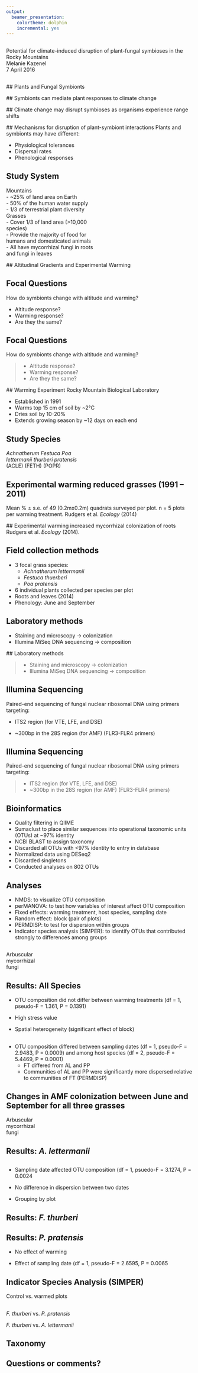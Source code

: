 ```yaml
---
output: 
  beamer_presentation: 
    colortheme: dolphin
    incremental: yes
---
```

##
\bigskip
\huge Potential for climate-induced disruption of plant-fungal symbioses in the Rocky Mountains     
\bigskip
\bigskip
\LARGE Melanie Kazenel     
\LARGE 7 April 2016   

 \begin{picture}(320,250)
 \put(140,150){\includegraphics[height=4.5cm]{/Users/mkazenel/Desktop/Bio381/Images/Mountain1.jpg}}
 \put(00,50){\begin{minipage}[t]{1\linewidth}
 \end{minipage}}
 \end{picture}

##
 \begin{picture}(320,250)
 \put(40,50){\includegraphics[height=6cm]{/Users/mkazenel/Desktop/Bio381/Images/Mountain2.jpg}}
 \put(25,20){\begin{minipage}[t]{1\linewidth}
 {How will climate change alter plant-symbiont interactions?}
 \end{minipage}}
 \end{picture}
 
 ## Plants and Fungal Symbionts
 
 \begin{picture}(320,250)
 \put(25,35){\includegraphics[height=6cm]{/Users/mkazenel/Desktop/Bio381/Images/Symbionts.jpg}}
 \put(25,20){\begin{minipage}[t]{1\linewidth}
 {}
 \end{minipage}}
 \end{picture}
 
 ## Symbionts can mediate plant responses to climate change
 
  \begin{picture}(320,250)
 \put(-12,100){\includegraphics[height=3cm]{/Users/mkazenel/Desktop/Bio381/Images/AJB.jpg}}
 \put(0,70){\begin{minipage}[t]{1\linewidth}
 {Symbionts altered plant responses to drought, N deposition, and warming}
 \end{minipage}}
 \end{picture}
 
 ## Climate change may disrupt symbioses as organisms experience range shifts
 
   \begin{picture}(320,250)
 \put(-12,30){\includegraphics[height=7cm]{/Users/mkazenel/Desktop/Bio381/Images/RangeShifts.jpg}}
 \put(0,70){\begin{minipage}[t]{1\linewidth}
 {}
 \end{minipage}}
 \end{picture}
 
 ## Mechanisms for disruption of plant-symbiont interactions
\bigskip
\bigskip
\bigskip
Plants and symbionts may have different:   

- Physiological tolerances   
- Dispersal rates   
- Phenological responses 

 \begin{picture}(320,250)
 \put(190,110){\includegraphics[height=7cm]{/Users/mkazenel/Desktop/Bio381/Images/Phenology.jpg}}
 \put(00,50){\begin{minipage}[t]{1\linewidth}
 \end{minipage}}
 \end{picture}

## Study System
\bigskip
\bigskip
\noindent\hspace{2in}Mountains     
\bigskip
\noindent\hspace{2in}- ~25% of land area on Earth     
\noindent\hspace{2in}- 50% of the human water supply    
\noindent\hspace{2in}- 1/3 of terrestrial plant diversity   
\bigskip
\bigskip
\bigskip
\noindent\hspace{2in}Grasses    
\bigskip
\noindent\hspace{2in}- Cover 1/3 of land area (>10,000    
\noindent\hspace{2in}   species)    
\noindent\hspace{2in}- Provide the majority of food for    
\noindent\hspace{2in}   humans and domesticated animals    
\noindent\hspace{2in}- All have mycorrhizal fungi in roots    
\noindent\hspace{2in}   and fungi in leaves    

 \begin{picture}(320,250)
 \put(-20,300){\includegraphics[height=4cm]{/Users/mkazenel/Desktop/Bio381/Images/Mountain3.jpg}}
 \put(00,50){\begin{minipage}[t]{1\linewidth}
 \end{minipage}}
 \end{picture}
 
 ## Altitudinal Gradients and Experimental Warming
  \begin{picture}(320,250)
 \put(-5,40){\includegraphics[height=6cm]{/Users/mkazenel/Desktop/Bio381/Images/AltitudeWarming.jpg}}
 \put(25,20){\begin{minipage}[t]{1\linewidth}
 {}
 \end{minipage}}
 \end{picture}
 
## Focal Questions

How do symbionts change with altitude and warming?    

- Altitude response?    
\bigskip
- Warming response?    
\bigskip
- Are they the same?  

## Focal Questions
\bigskip
\bigskip
\bigskip
\bigskip
\bigskip
\bigskip
\bigskip
How do symbionts change with altitude and warming?    

>- Altitude response?    
\bigskip
>- Warming response?    
\bigskip
>- Are they the same?

  \begin{picture}(320,250)
 \put(7,270){\includegraphics[height=1cm]{/Users/mkazenel/Desktop/Bio381/Images/GreenBox.png}}
 \put(25,20){\begin{minipage}[t]{1\linewidth}
 {}
 \end{minipage}}
 \end{picture}
 
  ## Warming Experiment
  Rocky Mountain Biological Laboratory 
 
- Established in 1991        
- Warms top 15 cm of soil by ~2°C       
- Dries soil by 10-20%       
- Extends growing season by ~12 days on each end 
 
 \begin{picture}(320,250)
 \put(25,90){\includegraphics[height=5cm]{/Users/mkazenel/Desktop/Bio381/Images/Warming.jpg}}
 \put(25,80){\begin{minipage}[t]{1\linewidth}
 {}
 \end{minipage}}
 \end{picture}

## Study Species
\bigskip
\bigskip
\bigskip
\noindent\hspace{.5in}_Achnatherum_ \noindent\hspace{.5in} _Festuca_ \noindent\hspace{.8in} _Poa_      
\noindent\hspace{.5in}_lettermanii_ \noindent\hspace{.65in} _thurberi_ \noindent\hspace{.8in} _pratensis_       
\noindent\hspace{.5in}(ACLE) \noindent\hspace{.85in} (FETH) \noindent\hspace{.8in} (POPR)

 \begin{picture}(320,250)
 \put(10,90){\includegraphics[height=5.5cm]{/Users/mkazenel/Desktop/Bio381/Images/Grasses.jpg}}
 \put(25,80){\begin{minipage}[t]{1\linewidth}
 {}
 \end{minipage}}
 \end{picture}
 
## Experimental warming reduced grasses (1991 – 2011)
\bigskip
\bigskip
\bigskip
\bigskip
\bigskip
\bigskip
\bigskip
\bigskip
\bigskip
\bigskip
\bigskip
\bigskip
\bigskip
\bigskip
\bigskip
\bigskip
\bigskip
\bigskip
\bigskip
\bigskip
\bigskip
\bigskip
\bigskip
\bigskip
Mean $\%$ $\pm$ s.e. of 49 (0.2mx0.2m) quadrats surveyed per plot. n = 5 plots per warming treatment.
Rudgers et al. _Ecology_ (2014)

 \begin{picture}(320,250)
 \put(10,300){\includegraphics[height=5.5cm]{/Users/mkazenel/Desktop/Bio381/Images/RudgersEcology.jpg}}
 \put(10,290){\begin{minipage}[t]{1\linewidth}
 {}
 \end{minipage}}
 \end{picture}  
 
 ## Experimental warming increased mycorrhizal colonization of roots
\bigskip
\bigskip
\bigskip
\bigskip
\bigskip
\bigskip
\bigskip
\bigskip
\bigskip
\bigskip
\bigskip
\bigskip
\bigskip
\bigskip
\bigskip
\bigskip
\bigskip
\bigskip
\bigskip
\bigskip
\bigskip
\bigskip
\bigskip
\bigskip
\noindent\hspace{2in}Rudgers et al. _Ecology_ (2014).

 \begin{picture}(320,250)
 \put(10,290){\includegraphics[height=5.5cm]{/Users/mkazenel/Desktop/Bio381/Images/PrelimResults.jpg}}
 \put(10,280){\begin{minipage}[t]{1\linewidth}
 {}
 \end{minipage}}
 \end{picture}  


## Field collection methods

- 3 focal grass species:     
    - _Achnatherum lettermanii_
    - _Festuca thuerberi_
    - _Poa pratensis_
- 6 individual plants collected per species per plot    
- Roots and leaves (2014)    
- Phenology: June and September

 \begin{picture}(320,250)
 \put(50,120){\includegraphics[height=4.5cm]{/Users/mkazenel/Desktop/Bio381/Images/Warming2.jpg}}
 \put(50,280){\begin{minipage}[t]{1\linewidth}
 {}
 \end{minipage}}
 \end{picture}  

## Laboratory methods

- Staining and microscopy $\rightarrow$ colonization   
\bigskip
- Illumina MiSeq DNA sequencing $\rightarrow$ composition     

 \begin{picture}(320,250)
 \put(150,80){\includegraphics[height=5cm]{/Users/mkazenel/Desktop/Bio381/Images/LabMethods.png}}
 \put(50,280){\begin{minipage}[t]{1\linewidth}
 {}
 \end{minipage}}
 \end{picture} 
 
 ## Laboratory methods

>- Staining and microscopy $\rightarrow$ colonization   
\bigskip
>- Illumina MiSeq DNA sequencing $\rightarrow$ composition     

 \begin{picture}(320,250)
 \put(150,80){\includegraphics[height=5cm]{/Users/mkazenel/Desktop/Bio381/Images/LabMethods.png}}
 \put(50,280){\begin{minipage}[t]{1\linewidth}
 {}
 \end{minipage}}
 \end{picture} 
 
  \begin{picture}(320,250)
 \put(5,505){\includegraphics[height=1cm]{/Users/mkazenel/Desktop/Bio381/Images/GreenBox2.png}}
 \put(50,280){\begin{minipage}[t]{1\linewidth}
 {}
 \end{minipage}}
 \end{picture} 
 
## Illumina Sequencing
\bigskip
\bigskip
Paired-end sequencing of fungal nuclear ribosomal DNA using primers targeting:      

- ITS2 region (for VTE, LFE, and DSE)     
\bigskip
- ~300bp in the 28S region (for AMF) (FLR3-FLR4 primers)   

  \begin{picture}(320,250)
 \put(-10,170){\includegraphics[height=2cm]{/Users/mkazenel/Desktop/Bio381/Images/ITS2_2.png}}
 \put(50,280){\begin{minipage}[t]{1\linewidth}
 {}
 \end{minipage}}
 \end{picture} 

## Illumina Sequencing
\bigskip
\bigskip
Paired-end sequencing of fungal nuclear ribosomal DNA using primers targeting:      

>- ITS2 region (for VTE, LFE, and DSE)     
\bigskip
>- ~300bp in the 28S region (for AMF) (FLR3-FLR4 primers)      

  \begin{picture}(320,250)
 \put(-10,170){\includegraphics[height=2cm]{/Users/mkazenel/Desktop/Bio381/Images/ITS2_2.png}}
 \put(50,280){\begin{minipage}[t]{1\linewidth}
 {}
 \end{minipage}}
 \end{picture} 
 
   \begin{picture}(320,250)
 \put(0,505){\includegraphics[height=1cm]{/Users/mkazenel/Desktop/Bio381/Images/GreenBox3.png}}
 \put(50,280){\begin{minipage}[t]{1\linewidth}
 {}
 \end{minipage}}
 \end{picture} 

## Bioinformatics
- Quality filtering in QIIME     
- Sumaclust to place similar sequences into operational taxonomic units (OTUs) at ~97% identity     
- NCBI BLAST to assign taxonomy     
- Discarded all OTUs with <97% identity to entry in database     
- Normalized data using DESeq2     
- Discarded singletons     
\bigskip
- Conducted analyses on 802 OTUs     

## Analyses
- NMDS: to visualize OTU composition     
- perMANOVA: to test how variables of interest affect OTU composition     
- Fixed effects: warming treatment, host species, sampling date    
- Random effect: block (pair of plots)     
- PERMDISP: to test for dispersion within groups     
- Indicator species analysis (SIMPER): to identify OTUs that     contributed strongly to differences among groups     

##
\bigskip
\bigskip
\bigskip
\bigskip
\bigskip
\bigskip
Arbuscular     
mycorrhizal      
fungi
  \begin{picture}(320,250)
 \put(40,90){\includegraphics[height=7cm]{/Users/mkazenel/Desktop/Bio381/Images/WarmingAMFCol.png}}
 \put(50,280){\begin{minipage}[t]{1\linewidth}
 {}
 \end{minipage}}
 \end{picture} 
 
## Results: All Species
- OTU composition did not differ between warming treatments (df = 1, pseudo-F =  1.361, P = 0.1391)     
- High stress value     
- Spatial heterogeneity (significant effect of block)     

  \begin{picture}(320,250)
 \put(40,90){\includegraphics[height=5cm]{/Users/mkazenel/Desktop/Bio381/Images/NMDS1.png}}
 \put(50,280){\begin{minipage}[t]{1\linewidth}
 {}
 \end{minipage}}
 \end{picture} 

##
\bigskip

- OTU composition differed between sampling dates (df = 1, pseudo-F = 2.9483, P = 0.0009) and among host species (df = 2, pseudo-F = 5.4469, P = 0.0001)     
    - FT differed from AL and PP     
    - Communities of AL and PP were significantly more dispersed relative to communities of FT (PERMDISP)     

  \begin{picture}(320,250)
 \put(40,90){\includegraphics[height=5cm]{/Users/mkazenel/Desktop/Bio381/Images/NMDS2.png}}
 \put(50,280){\begin{minipage}[t]{1\linewidth}
 {}
 \end{minipage}}
 \end{picture}
 
## Changes in AMF colonization between June and September for all three grasses
\bigskip
\bigskip
\bigskip
\bigskip
\bigskip
\bigskip
Arbuscular     
mycorrhizal      
fungi
  \begin{picture}(320,250)
 \put(40,130){\includegraphics[height=7cm]{/Users/mkazenel/Desktop/Bio381/Images/JuneSept.png}}
 \put(50,280){\begin{minipage}[t]{1\linewidth}
 {}
 \end{minipage}}
 \end{picture} 
 
## Results: _A. lettermanii_
  \begin{picture}(320,250)
 \put(-20,50){\includegraphics[height=5cm]{/Users/mkazenel/Desktop/Bio381/Images/NMDS_3_4.png}}
 \put(20,50){\begin{minipage}[t]{1\linewidth}
 {All data \noindent\hspace{1.75in} Plot 10 data removed}
 \end{minipage}}
 \end{picture}
 
##
\bigskip

- Sampling date affected OTU composition (df = 1, psuedo-F = 3.1274, P = 0.0024     
- No difference in dispersion between two dates     
- Grouping by plot     

  \begin{picture}(320,250)
 \put(40,70){\includegraphics[height=6cm]{/Users/mkazenel/Desktop/Bio381/Images/NMDS5.png}}
 \put(50,280){\begin{minipage}[t]{1\linewidth}
 {}
 \end{minipage}}
 \end{picture}

## Results: _F. thurberi_
  \begin{picture}(320,250)
 \put(-30,60){\includegraphics[height=5cm]{/Users/mkazenel/Desktop/Bio381/Images/FETH_NMDS.png}}
 \put(20,40){\begin{minipage}[t]{1\linewidth}
 {No effect of warming or sampling date}
 \end{minipage}}
 \end{picture}
 
## Results: _P. pratensis_
\bigskip

- No effect of warming     
- Effect of sampling date (df = 1, pseudo-F = 2.6595, P = 0.0065     

  \begin{picture}(320,250)
 \put(-30,80){\includegraphics[height=5cm]{/Users/mkazenel/Desktop/Bio381/Images/POPR_NMDS.png}}
 \put(20,40){\begin{minipage}[t]{1\linewidth}
 {}
 \end{minipage}}
 \end{picture}

## Indicator Species Analysis (SIMPER)
\bigskip
Control vs. warmed plots

  \begin{picture}(320,250)
 \put(0,80){\includegraphics[height=4cm]{/Users/mkazenel/Desktop/Bio381/Images/Table1.png}}
 \put(20,40){\begin{minipage}[t]{1\linewidth}
 {}
 \end{minipage}}
 \end{picture}

##
_F. thurberi_ vs. _P. pratensis_
\begin{figure}
   \includegraphics[width=1\textwidth]{/Users/mkazenel/Desktop/Bio381/Images/Table2_Image.png}
   \vfill
   \includegraphics[width=0.75\textwidth]{/Users/mkazenel/Desktop/Bio381/Images/Table3.png}
\end{figure}
_F. thurberi_ vs. _A. lettermanii_

## Taxonomy
\bigskip
  \begin{picture}(320,250)
 \put(20,30){\includegraphics[height=7.5cm]{/Users/mkazenel/Desktop/Bio381/Images/TaxTable.png}}
 \put(20,40){\begin{minipage}[t]{1\linewidth}
 {}
 \end{minipage}}
 \end{picture}

## Questions or comments?
\bigskip
  \begin{picture}(320,250)
 \put(50,30){\includegraphics[height=7.5cm]{/Users/mkazenel/Desktop/Bio381/Images/FinalPhoto.png}}
 \put(20,40){\begin{minipage}[t]{1\linewidth}
 {}
 \end{minipage}}
 \end{picture}

